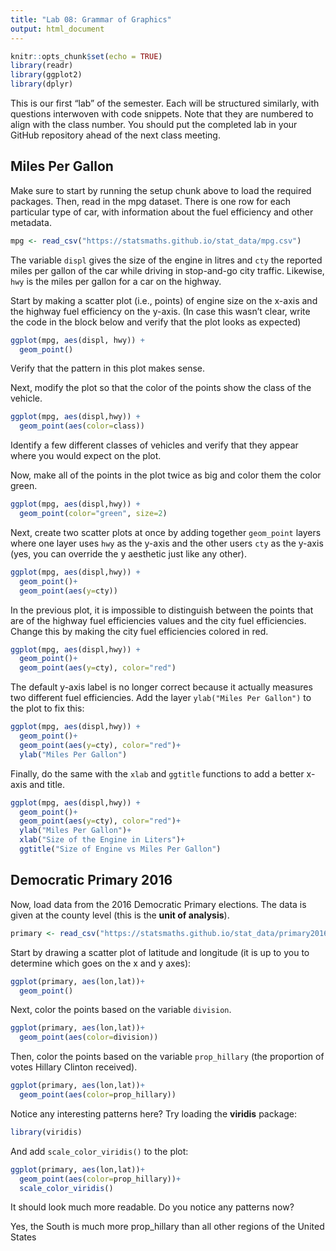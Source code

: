 ---
title: "Lab 08: Grammar of Graphics"
output: html_document
---

```{r setup, include=FALSE}
knitr::opts_chunk$set(echo = TRUE)
library(readr)
library(ggplot2)
library(dplyr)
```

This is our first "lab" of the semester. Each will be structured similarly, with
questions interwoven with code snippets. Note that they are numbered to align with
the class number. You should put the completed lab in your GitHub repository ahead
of the next class meeting.

## Miles Per Gallon

Make sure to start by running the setup chunk above to load the required packages.
Then, read in the mpg dataset. There is one row for each particular type of car,
with information about the fuel efficiency and other metadata.

```{r, message=FALSE}
mpg <- read_csv("https://statsmaths.github.io/stat_data/mpg.csv")
```

The variable `displ` gives the size of the engine in litres and `cty` the reported
miles per gallon of the car while driving in stop-and-go city traffic. Likewise,
`hwy` is the miles per gallon for a car on the highway.

Start by making a scatter plot (i.e., points) of engine size on the x-axis and the
highway fuel efficiency on the y-axis. (In case this wasn't clear, write the code in
the block below and verify that the plot looks as expected)

```{r}
ggplot(mpg, aes(displ, hwy)) +
  geom_point()
```

Verify that the pattern in this plot makes sense.

Next, modify the plot so that the color of the points show the class of the vehicle.

```{r}
ggplot(mpg, aes(displ,hwy)) +
  geom_point(aes(color=class))
```

Identify a few different classes of vehicles and verify that they appear where
you would expect on the plot.

Now, make all of the points in the plot twice as big and color them the color
green.

```{r}
ggplot(mpg, aes(displ,hwy)) +
  geom_point(color="green", size=2)
```

Next, create two scatter plots at once by adding together `geom_point` layers
where one layer uses `hwy` as the y-axis and the other users `cty` as the
y-axis (yes, you can override the y aesthetic just like any other).

```{r}
ggplot(mpg, aes(displ,hwy)) +
  geom_point()+
  geom_point(aes(y=cty))

```


In the previous plot, it is impossible to distinguish between the points that
are of the highway fuel efficiencies values and the city fuel efficiencies.
Change this by making the city fuel efficiencies colored in red.

```{r}
ggplot(mpg, aes(displ,hwy)) +
  geom_point()+
  geom_point(aes(y=cty), color="red")
```

The default y-axis label is no longer correct because it actually measures two
different fuel efficiencies. Add the layer `ylab("Miles Per Gallon")` to the
plot to fix this:

```{r}
ggplot(mpg, aes(displ,hwy)) +
  geom_point()+
  geom_point(aes(y=cty), color="red")+
  ylab("Miles Per Gallon")
```

Finally, do the same with the `xlab` and `ggtitle` functions to add a better
x-axis and title.

```{r}
ggplot(mpg, aes(displ,hwy)) +
  geom_point()+
  geom_point(aes(y=cty), color="red")+
  ylab("Miles Per Gallon")+
  xlab("Size of the Engine in Liters")+
  ggtitle("Size of Engine vs Miles Per Gallon")
```

## Democratic Primary 2016

Now, load data from the 2016 Democratic Primary elections. The data is given
at the county level (this is the **unit of analysis**).

```{r}
primary <- read_csv("https://statsmaths.github.io/stat_data/primary2016.csv")
```

Start by drawing a scatter plot of latitude and longitude (it is up to you
to determine which goes on the x and y axes):

```{r}
ggplot(primary, aes(lon,lat))+
  geom_point()
```

Next, color the points based on the variable `division`.

```{r}
ggplot(primary, aes(lon,lat))+
  geom_point(aes(color=division))
```

Then, color the points based on the variable `prop_hillary` (the proportion of
votes Hillary Clinton received).

```{r}
ggplot(primary, aes(lon,lat))+
  geom_point(aes(color=prop_hillary))
```

Notice any interesting patterns here? Try loading the **viridis** package:

```{r}
library(viridis)
```

And add `scale_color_viridis()` to the plot:

```{r}
ggplot(primary, aes(lon,lat))+
  geom_point(aes(color=prop_hillary))+
  scale_color_viridis()
```

It should look much more readable. Do you notice any patterns now?

Yes, the South is much more prop_hillary than all other regions of the United States





